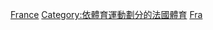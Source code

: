 {{Commons cat|Motorsports in France}}

[[Category:各國動力運動|France]]
[[Category:依體育運動劃分的法國體育|Category:依體育運動劃分的法國體育]]
[[Category:歐洲動力運動|Fra]]